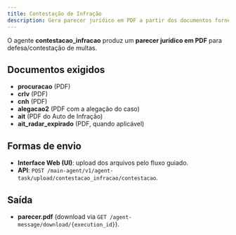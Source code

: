 ```yaml
---
title: Contestação de Infração
description: Gera parecer jurídico em PDF a partir dos documentos fornecidos.
---
```


O agente **contestacao_infracao** produz um **parecer jurídico em PDF** para defesa/contestação de multas.

## Documentos exigidos
- **procuracao** (PDF)
- **crlv** (PDF)
- **cnh** (PDF)
- **alegacao2** (PDF com a alegação do caso)
- **ait** (PDF do Auto de Infração)
- **ait_radar_expirado** (PDF, quando aplicável)

## Formas de envio
- **Interface Web (UI)**: upload dos arquivos pelo fluxo guiado.
- **API**: `POST /main-agent/v1/agent-task/upload/contestacao_infracao/contestacao`.

## Saída
- **parecer.pdf** (download via `GET /agent-message/download/{execution_id}`).
